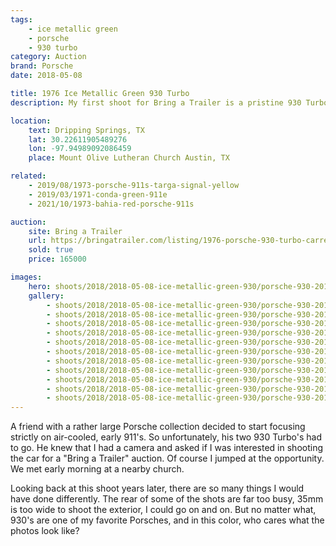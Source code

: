 ```yaml
---
tags:
    - ice metallic green
    - porsche
    - 930 turbo
category: Auction
brand: Porsche
date: 2018-05-08

title: 1976 Ice Metallic Green 930 Turbo
description: My first shoot for Bring a Trailer is a pristine 930 Turbo painted in a glorious shade of Ice Metallic Green.

location:
    text: Dripping Springs, TX
    lat: 30.22611905489276
    lon: -97.94989092086459
    place: Mount Olive Lutheran Church Austin, TX

related:
    - 2019/08/1973-porsche-911s-targa-signal-yellow
    - 2019/03/1971-conda-green-911e
    - 2021/10/1973-bahia-red-porsche-911s

auction:
    site: Bring a Trailer
    url: https://bringatrailer.com/listing/1976-porsche-930-turbo-carrera-5/
    sold: true
    price: 165000

images:
    hero: shoots/2018/2018-05-08-ice-metallic-green-930/porsche-930-2018_005.jpg
    gallery:
        - shoots/2018/2018-05-08-ice-metallic-green-930/porsche-930-2018_001.jpg
        - shoots/2018/2018-05-08-ice-metallic-green-930/porsche-930-2018_002.jpg
        - shoots/2018/2018-05-08-ice-metallic-green-930/porsche-930-2018_003.jpg
        - shoots/2018/2018-05-08-ice-metallic-green-930/porsche-930-2018_004.jpg
        - shoots/2018/2018-05-08-ice-metallic-green-930/porsche-930-2018_005.jpg
        - shoots/2018/2018-05-08-ice-metallic-green-930/porsche-930-2018_006.jpg
        - shoots/2018/2018-05-08-ice-metallic-green-930/porsche-930-2018_007.jpg
        - shoots/2018/2018-05-08-ice-metallic-green-930/porsche-930-2018_008.jpg
        - shoots/2018/2018-05-08-ice-metallic-green-930/porsche-930-2018_009.jpg
        - shoots/2018/2018-05-08-ice-metallic-green-930/porsche-930-2018_010.jpg
        - shoots/2018/2018-05-08-ice-metallic-green-930/porsche-930-2018_011.jpg
---
```


A friend with a rather large Porsche collection decided to start focusing strictly on air-cooled, early 911's. So unfortunately, his two 930 Turbo's had to go. He knew that I had a camera and asked if I was interested in shooting the car for a "Bring a Trailer" auction. Of course I jumped at the opportunity. We met early morning at a nearby church.

Looking back at this shoot years later, there are so many things I would have done differently. The rear of some of the shots are far too busy, 35mm is too wide to shoot the exterior, I could go on and on. But no matter what, 930's are one of my favorite Porsches, and in this color, who cares what the photos look like?
